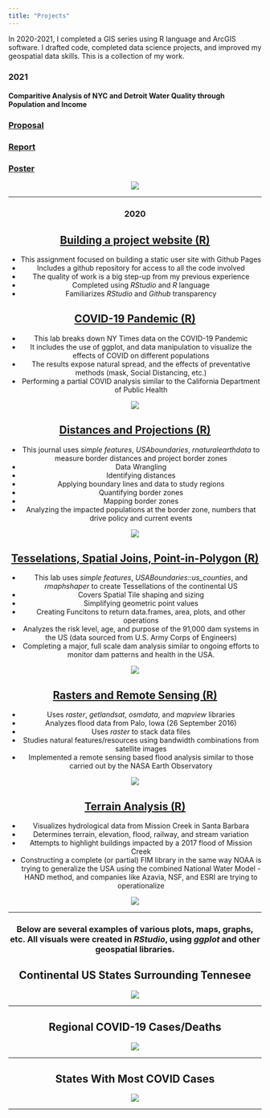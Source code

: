 ```yaml
---
title: "Projects"
---
```


In 2020-2021, I completed a GIS series using R language and ArcGIS software. I drafted code, completed data science projects, and improved my geospatial data skills. This is a collection of my work.

### **2021**

#### **Comparitive Analysis of NYC and Detroit Water Quality through Population and Income**

### [Proposal](./176C/176C Final Proposal Slides (3).pdf)

### [Report](./176C/176C Final Report (1).pdf)

### [Poster](./176C/Geog 176C Poster.pdf)

<center>
![](./176C/G176C Poster.jpg)


********

### **2020**

## [Building a project website (R)](https://github.com/Hindstein/GISPort/blob/master/index.html)
 
 - This assignment focused on building a static user site with Github Pages
 - Includes a github repository for access to all the code involved
 - The quality of work is a big step-up from my previous experience
 - Completed using *RStudio* and *R* language
 - Familiarizes *RStudio* and *Github* transparency
 
 
## [COVID-19 Pandemic (R)](https://hindstein.github.io/geog-176A-labs/lab-02-ianhinds.html)
 
 - This lab breaks down NY Times data on the COVID-19 Pandemic
 - It includes the use of ggplot, and data manipulation to visualize the effects of COVID on different populations
 - The results expose natural spread, and the effects of preventative methods (mask, Social Distancing, etc.)
 - Performing a partial COVID analysis similar to the California Department of Public Health
 
<center>
![](./img/Tennesee-covid-Rplot.png)
 
 
## [Distances and Projections (R)](https://hindstein.github.io/geog-176A-labs/lab-03-ianhinds.html)
 
 - This journal uses *simple features*, *USAboundaries*, *rnaturalearthdata* to measure border distances and project border zones
 - Data Wrangling
 - Identifying distances
 - Applying boundary lines and data to study regions
 - Quantifying border zones
 - Mapping border zones
 - Analyzing the impacted populations at the border zone, numbers that drive policy and current events

<center>
![](./img/cities-per-state-Rplot.png)
 
 
## [Tesselations, Spatial Joins, Point-in-Polygon (R)](https://hindstein.github.io/geog-176A-labs/lab-04-ianhinds.html)
 
 - This lab uses *simple features*, *USABoundaries::us_counties*, and *rmaphshaper* to create Tessellations of the continental US
 - Covers Spatial Tile shaping and sizing
 - Simplifying geometric point values
 - Creating Funcitons to return data.frames, area, plots, and other operations
 - Analyzes the risk level, age, and purpose of the 91,000 dam systems in the US (data sourced from U.S. Army Corps of Engineers)
 - Completing a major, full scale dam analysis similar to ongoing efforts to monitor dam patterns and health in the USA.
 
<center>
![](./img/statefp.png)
 
## [Rasters and Remote Sensing (R)](https://hindstein.github.io/geog-176A-labs/lab-05-ianhinds.html)

 - Uses *raster*, *getlandsat*, *osmdata*, and *mapview* libraries
 - Analyzes flood data from Palo, Iowa (26 September 2016)
 - Uses *raster* to stack data files
 - Studies natural features/resources using bandwidth combinations from satellite images
 - Implemented a remote sensing based flood analysis similar to those carried out by the NASA Earth Observatory
 
 <center>
![](./img/bluered.png)

## [Terrain Analysis (R)](https://hindstein.github.io/geog-176A-labs/lab-06-ianhinds.html)
 - Visualizes hydrological data from Mission Creek in Santa Barbara
 - Determines terrain, elevation, flood, railway, and stream variation
 - Attempts to highlight buildings impacted by a 2017 flood of Mission Creek
 - Constructing a complete (or partial) FIM library in the same way NOAA is trying to generalize the USA using the combined National Water Model - HAND method, and companies like Azavia, NSF, and ESRI are trying to operationalize


 <center>
 ![](./img/sbwater.PNG) 
 
 ******
 
 
### **Below are several examples of various plots, maps, graphs, etc. All visuals were created in *RStudio*, using *ggplot* and other geospatial libraries.**

<center>
## **Continental US States Surrounding Tennesee**
<center>
![](./img/tntouch-Rplot.png) 
 
*****

<center>
## **Regional COVID-19 Cases/Deaths**
<center>
![](./img/region-casedeath-Rplot.png)

*****

<center>
## **States With Most COVID Cases**
<center>
![](./img/state_level-Rplot.png)

*****